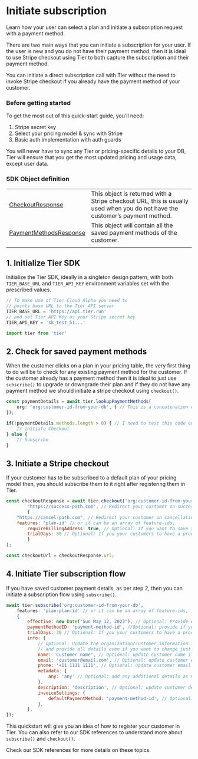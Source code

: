 # Initiate subscription

Learn how your user can select a plan and initiate a subscription request with a payment method.

There are two main ways that you can initiate a subscription for your user. If the user is new and you do not have their payment method, then it is ideal to use Stripe checkout using Tier to both capture the subscription and their payment method.

You can initiate a direct subscription call with Tier without the need to invoke Stripe checkout if you already have the payment method of your customer.

### Before getting started

To get the most out of this quick-start guide, you’ll need:

1. Stripe secret key
2. Select your pricing model & sync with Stripe
3. Basic auth implementation with auth guards

<Banner>
You will never have to sync any Tier or pricing-specific details to your DB, Tier will ensure that you get the most updated pricing and usage data, except user data.

</Banner>

### SDK Object definition

|                                                                                                           |                                                                                                                              |
| --------------------------------------------------------------------------------------------------------- | ---------------------------------------------------------------------------------------------------------------------------- |
| [CheckoutResponse](https://tierrun.github.io/node-sdk/interfaces/types.CheckoutResponse.html)             | This object is returned with a Stripe checkout URL, this is usually used when you do not have the customer’s payment method. |
| [PaymentMethodsResponse](https://tierrun.github.io/node-sdk/interfaces/types.PaymentMethodsResponse.html) | This object will contain all the saved payment methods of the customer.                                                      |
|                                                                                                           |                                                                                                                              |

## 1. Initialize Tier SDK

Initialize the Tier SDK, ideally in a singleton design pattern, with both `TIER_BASE_URL` and `TIER_API_KEY` environment variables set with the prescribed values.

```js
// To make use of Tier Cloud Alpha you need to
// points base URL to the Tier API server
TIER_BASE_URL = 'https://api.tier.run'
// and set Tier API Key as your Stripe secret key
TIER_API_KEY = 'sk_test_51...'
```

<CodeGroup title="Initialize Tier">

```jsx
import tier from 'tier'
```

</CodeGroup>

## 2. Check for saved payment methods

When the customer clicks on a plan in your pricing table, the very first thing to do will be to check for any existing payment method for the customer. If the customer already has a payment method then it is ideal to just use `subscribe()` to upgrade or downgrade their plan and if they do not have any payment method we should initiate a stripe checkout using `checkout()`.

<CodeGroup title="Check saved payment methods">

```js
const paymentDetails = await tier.lookupPaymentMethods(
	org: 'org:customer-id-from-your-db', { // This is a concatenation of 'org' and your 'customerId' from your DB
});

if(!paymentDetails.methods.length > 0) { // I need to test this code out
	// initiate Checkout
} else {
	// Subscribe
}
```

</CodeGroup>

## 3. Initiate a Stripe checkout

If your customer has to be subscribed to a default plan of your pricing model then, you should subscribe them to it right after registering them in Tier.

<CodeGroup title="Request Stripe checkout URL">

```js
const checkoutResponse = await tier.checkout('org:customer-id-from-your-db',
		"https://success-path.com", // Redirect your customer on success
		{
    "https://cancel-path.com", // Redirect your customer on cancellation
    features: 'plan-id' // or it can be an array of feature-ids,
		requireBillingAddress: true, // Optional: If you want to save the address
		trialDays: 30 // Optional: If you your customers to have a product trial
		}
);

const checkoutUrl = checkoutResponse.url;
```

</CodeGroup>

## 4. Initiate Tier subscription flow

If you have saved customer payment details, as per step 2, then you can initiate a subscription flow using `subscribe()`.

<CodeGroup title="Start subscription call">

```js
await tier.subscribe('org:customer-id-from-your-db',
	features: 'plan:plan-id' // or it can be an array of feature-ids,
	{
		effective: new Date("Sun May 12, 2023"), // Optional: Provide effective data of subscription
		paymentMethodID: 'payment-method-id', //Optional: provide if your customer wants to use something different from the default
		trialDays: 30 // Optional: If you your customers to have a product trial
		info: {
			// Optional: Update the organization/customer information if required,
			// and provide all details even if you want to change just one field
			name: 'Customer name', // Optional: update customer name if needed
			email: 'customer@email.com', // Optional: update customer email if needed
			phone: '+11 1111 1111', // Optional: update customer email if needed
			metadata: {
				any: 'any' // Optional: add any additional details as metadata
			},
			description: 'description', // Optional: update customer description if needed
			invoiceSettings: {
				defaultPaymentMethod: 'payment-method-id', // Optional: update customer default payment method if needed
			},
		},
});
```

</CodeGroup>

This quickstart will give you an idea of how to register your customer in Tier. You can also refer to our SDK references to understand more about `subscribe()` and `checkout()`.

<Banner>
Check our SDK references for more details on these topics.

</Banner>
